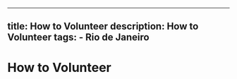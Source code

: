 ---
  title: How to Volunteer
  description: How to Volunteer
  tags:
    - Rio de Janeiro
  ---
  # How to Volunteer
  